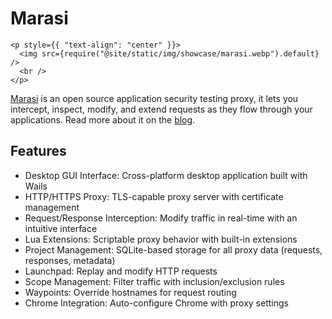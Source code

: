 # Marasi

```mdx-code-block
<p style={{ "text-align": "center" }}>
  <img src={require("@site/static/img/showcase/marasi.webp").default} />
  <br />
</p>
```

[Marasi](https://marasi.app/) is an open source application security testing proxy, it lets you intercept, inspect, modify, and extend requests as they flow through your applications. Read more about it on the [blog](https://marasi.app/blog/2025/introducing_marasi/).

## Features

- Desktop GUI Interface: Cross-platform desktop application built with Wails
- HTTP/HTTPS Proxy: TLS-capable proxy server with certificate management
- Request/Response Interception: Modify traffic in real-time with an intuitive interface
- Lua Extensions: Scriptable proxy behavior with built-in extensions
- Project Management: SQLite-based storage for all proxy data (requests, responses, metadata)
- Launchpad: Replay and modify HTTP requests
- Scope Management: Filter traffic with inclusion/exclusion rules
- Waypoints: Override hostnames for request routing
- Chrome Integration: Auto-configure Chrome with proxy settings
